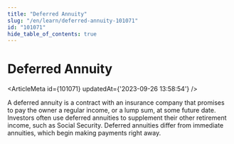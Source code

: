 ```yaml
---
title: "Deferred Annuity"
slug: "/en/learn/deferred-annuity-101071"
id: "101071"
hide_table_of_contents: true
---
```



# Deferred Annuity

<ArticleMeta id={101071} updatedAt={'2023-09-26 13:58:54'} />
<div className='border-solid border-b border-t-0 my-4 border-[var(--ifm-color-gray-300)]' />

A deferred annuity is a contract with an insurance company that promises to pay the owner a regular income, or a lump sum, at some future date. Investors often use deferred annuities to supplement their other retirement income, such as Social Security. Deferred annuities differ from immediate annuities, which begin making payments right away.
